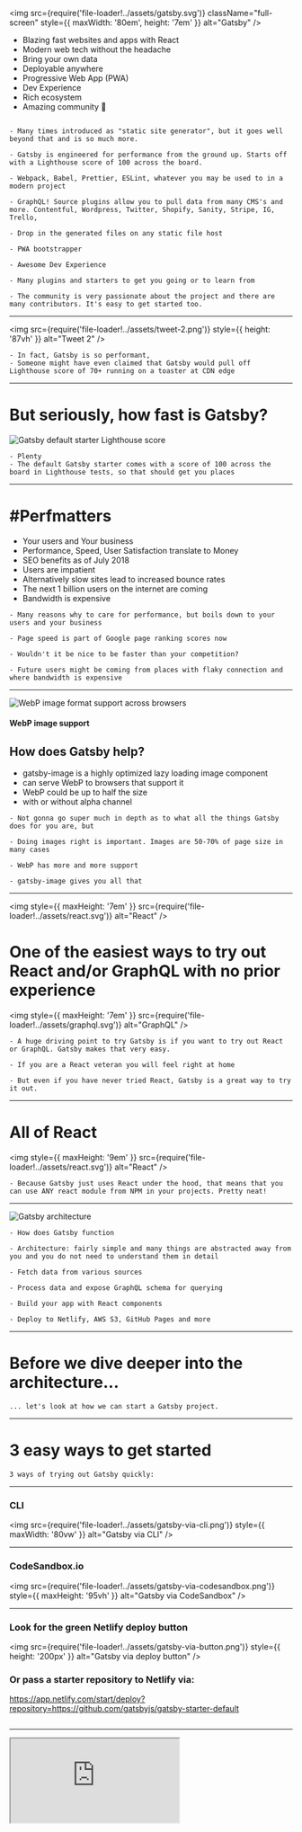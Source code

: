 
<img
  src={require('file-loader!../assets/gatsby.svg')}
  className="full-screen"
  style={{ maxWidth: '80em', height: '7em' }}
  alt="Gatsby"
/>

<ul>
  <Appear>
    <li>Blazing fast websites and apps with React</li>
    <li>Modern web tech without the headache</li>
    <li>Bring your own data</li>
    <li>Deployable anywhere</li>
    <li>Progressive Web App (PWA)</li>
    <li>Dev Experience</li>
    <li>Rich ecosystem</li>
    <li>Amazing community 💜</li>
  </Appear>
</ul>

```notes

- Many times introduced as "static site generator", but it goes well beyond that and is so much more.

- Gatsby is engineered for performance from the ground up. Starts off with a Lighthouse score of 100 across the board.

- Webpack, Babel, Prettier, ESLint, whatever you may be used to in a modern project

- GraphQL! Source plugins allow you to pull data from many CMS's and more. Contentful, Wordpress, Twitter, Shopify, Sanity, Stripe, IG, Trello,

- Drop in the generated files on any static file host

- PWA bootstrapper

- Awesome Dev Experience

- Many plugins and starters to get you going or to learn from

- The community is very passionate about the project and there are many contributors. It's easy to get started too.

```

---

<img
  src={require('file-loader!../assets/tweet-2.png')}
  style={{ height: '87vh' }}
  alt="Tweet 2"
/>

```notes
- In fact, Gatsby is so performant,
- Someone might have even claimed that Gatsby would pull off Lighthouse score of 70+ running on a toaster at CDN edge
```

---

# But seriously, how fast is Gatsby?

<div>
  <img
    src={require('file-loader!../assets/lighthouse-gatsby-default.png')}
    style={{ width: '70%', margin: '0 auto', display: 'flex' }}
    alt="Gatsby default starter Lighthouse score"
  />
</div>

```notes
- Plenty
- The default Gatsby starter comes with a score of 100 across the board in Lighthouse tests, so that should get you places
```

---

# #Perfmatters

- Your users and Your business
- Performance, Speed, User Satisfaction translate to Money
- SEO benefits as of July 2018
- Users are impatient
- Alternatively slow sites lead to increased bounce rates
- The next 1 billion users on the internet are coming
- Bandwidth is expensive

```notes
- Many reasons why to care for performance, but boils down to your users and your business

- Page speed is part of Google page ranking scores now

- Wouldn't it be nice to be faster than your competition?

- Future users might be coming from places with flaky connection and where bandwidth is expensive
```

---


<div>
  <img
    style={{ height: '18em' }}
    src={require('file-loader!../assets/webp-support.png')}
    alt="WebP image format support across browsers"
  />
  <h4>WebP image support</h4>
</div>

## How does Gatsby help?

- <span className="accent">gatsby-image</span> is a highly optimized lazy loading image component
- can serve WebP to browsers that support it
- WebP could be up to half the size
- with or without alpha channel

```notes
- Not gonna go super much in depth as to what all the things Gatsby does for you are, but

- Doing images right is important. Images are 50-70% of page size in many cases

- WebP has more and more support

- gatsby-image gives you all that
```

---

<img
  style={{ maxHeight: '7em' }}
  src={require('file-loader!../assets/react.svg')}
  alt="React"
/>

# One of the easiest ways to <span className="accent">try out React and/or GraphQL</span> with no prior experience

<img
  style={{ maxHeight: '7em' }}
  src={require('file-loader!../assets/graphql.svg')}
  alt="GraphQL"
/>

```notes
- A huge driving point to try Gatsby is if you want to try out React or GraphQL. Gatsby makes that very easy.

- If you are a React veteran you will feel right at home

- But even if you have never tried React, Gatsby is a great way to try it out.

```

---

# All of React

<img
  style={{ maxHeight: '9em' }}
  src={require('file-loader!../assets/react.svg')}
  alt="React"
/>

```notes
- Because Gatsby just uses React under the hood, that means that you can use ANY react module from NPM in your projects. Pretty neat!
```

---

<div>
  <img
    src={require('file-loader!../assets/gatsby-architecture-1.png')}
    style={{
      maxWidth: '75%',
      maxHeight: '52em',
      display: 'flex',
      margin: '0 auto'
    }}
    alt="Gatsby architecture"
  />
</div>

```notes
- How does Gatsby function

- Architecture: fairly simple and many things are abstracted away from you and you do not need to understand them in detail

- Fetch data from various sources

- Process data and expose GraphQL schema for querying

- Build your app with React components

- Deploy to Netlify, AWS S3, GitHub Pages and more
```

---

# Before we dive deeper into the architecture...

```notes
... let's look at how we can start a Gatsby project.
```

---

# 3 easy ways to get started

```notes
3 ways of trying out Gatsby quickly:
```

---

### CLI

<img
  src={require('file-loader!../assets/gatsby-via-cli.png')}
  style={{ maxWidth: '80vw' }}
  alt="Gatsby via CLI"
/>

---

### CodeSandbox.io

<img
  src={require('file-loader!../assets/gatsby-via-codesandbox.png')}
  style={{ maxHeight: '95vh' }}
  alt="Gatsby via CodeSandbox"
/>

---

### Look for the green Netlify deploy button

<img
  src={require('file-loader!../assets/gatsby-via-button.png')}
  style={{ height: '200px' }}
  alt="Gatsby via deploy button"
/>

### Or pass a starter repository to Netlify via:

https://app.netlify.com/start/deploy?repository=https://github.com/gatsbyjs/gatsby-starter-default

```notes

```

---

<iframe
  src="https://codesandbox.io/embed/k3201jy9jo?fontsize=14"
  style={{
    width: '90vw',
    height: '90vh',
    border: 0,
    borderRadius: '4px',
    overflow: 'hidden'
  }}
  sandbox="allow-modals allow-forms allow-popups allow-scripts allow-same-origin"
/>

```notes
- For exmaple, here's how the default starter project looks like in CodeSandbox

- You could get quite far already from here:

  - work on project

  - create a GitHub repo from here

  - deploy
```

---

<div>
  <img
    src={require('file-loader!../assets/gatsby-architecture-2.png')}
    style={{
      maxWidth: '75%',
      maxHeight: '52em',
      display: 'flex',
      margin: '0 auto'
    }}
    alt="Gatsby architecture focused on data sources"
  />
</div>

```notes
- Cool, so going back to our diagram here, let's now have a look at the different data sources that Gatsby can source
- so we can zoom in on and talk about data sources
```

---

<DataSources />

```notes
- Any data source; There's quite a few of them

- Build pages from Google sheets or Trello cards wut?

- Some worthy mentions that are less gimicky: popular headless CMSs like: Contentful, Sanity, GraphCMS and more...
```

---

# Let's try out <span className="accent">GraphQL</span>

```notes
- Gatsby sources all that data and exposes GraphQL types for you to query against
```

---

# Demo

```notes
TODO: come up with concrete examples to query; set them up in the codesandbox
```

---


<iframe
  src="https://k3201jy9jo.sse.codesandbox.io/___graphql"
  style={{
    width: '90vw',
    height: '90vh',
    border: 0,
    borderRadius: '4px',
    overflow: 'hidden'
  }}
  sandbox="allow-modals allow-forms allow-popups allow-scripts allow-same-origin"
/>

---

# Plugins

<img
  src={require('file-loader!../assets/gatsby-plugins-page.png')}
  style={{ maxWidth: '90vw', maxHeight: '95vh' }}
  alt="Gatsby plugins page"
/>

---

# Plugins

<ul>
  <li>Reusable common functionality</li>
  <li>Source plugins</li>
  <li>Transformer plugins</li>
  <li>Public vs Private</li>
</ul>

```notes
- ~ 700 plugins

- Chunks of reusable functionality, shared with the community.

- Things like Google Analytics, for example. No need to reinvent the wheel. Use the highly optimized and supported plugin.

- 2 special categories of plugins - Source and Transformer plugins

- Source that fetch data at build time

- Transformers that process data, for example a JSON file

- A thing to note about plugins is that you are not limited to only what's available out there. You can easily create your own custom private plugins specific to your project if you have a use case for that.
```

---

# Starters

<img
  src={require('file-loader!../assets/gatsby-starters-page.png')}
  style={{ maxWidth: '90vw', maxHeight: '95vh' }}
  alt="Gatsby starters page"
/>

```notes
- Finally if you really can't be bothered to setup something from scratch, there are plenty of pre-configured starters for particular use cases

- For example: by data provider, styling solution, SEO requirements and more.

- The one major downside is that once you setup a project using a starter you are on your own and don't get anymore updates

- The Gatsby team is working on this and THEMES are coming probably this year to allow for dependancy based starter usage
```

---

# Deploy

- Netlify
- GitHub Pages
- Now.sh
- AWS S3

---

# Showcase

<img
  src={require('file-loader!../assets/gatsby-showcase-main.png')}
  style={{ maxWidth: '90vw', maxHeight: '95vh' }}
  alt="Gatsby showcase"
/>

```notes
- If you are looking for inspiration

- Submit your own projects to the showcase if you like
```

---

# What can you build with Gatsby?

---

### Simple sites

<img
  src={require('file-loader!../assets/showcase-2.png')}
  style={{ maxWidth: '85vw', maxHeight: '87vh' }}
  alt="Gatsby showcase 2"
/>

---

### Sites with plenty of high quality imagery

<img
  src={require('file-loader!../assets/showcase-1.jpg')}
  style={{ maxWidth: '85vw', maxHeight: '87vh' }}
  alt="Gatsby showcase 1"
/>

---

### Data visualization heavy apps

<img
  src={require('file-loader!../assets/showcase-3.jpg')}
  style={{ maxWidth: '85vw', maxHeight: '87vh' }}
  alt="Gatsby showcase 3"
/>

---

### Ecommerce

<img
  src={require('file-loader!../assets/showcase-4.jpg')}
  style={{ maxWidth: '85vw', maxHeight: '87vh' }}
  alt="Gatsby showcase 4"
/>

---

### Blog

<img
  src={require('file-loader!../assets/showcase-5.jpg')}
  style={{ maxWidth: '85vw', maxHeight: '87vh' }}
  alt="Gatsby showcase 5"
/>

---

### Documentation sites

<img
  src={require('file-loader!../assets/showcase-6.png')}
  style={{ maxWidth: '85vw', maxHeight: '87vh' }}
  alt="Gatsby showcase 6"
/>

---

# My projects and learnings

```notes
- I've also built a few projects with Gatsby and really loved it
```

---

### fpvtips.com

<img
  src={require('file-loader!../assets/georgi-showcase-1.jpg')}
  style={{ maxWidth: '85vw', maxHeight: '87vh' }}
  alt="Georgi showcase 1"
/>

---

### blog.georgi-yanev.com

<img
  src={require('file-loader!../assets/georgi-showcase-2.jpg')}
  style={{ maxWidth: '85vw', maxHeight: '87vh' }}
  alt="Georgi showcase 2"
/>

```notes
Blog with analytics and video on the home page and still 99 score
```

---

### baehrbg.com

<img
  src={require('file-loader!../assets/georgi-showcase-3.jpg')}
  style={{ maxWidth: '85vw', maxHeight: '87vh' }}
  alt="Georgi showcase 3"
/>

```notes
Generate hundreds of pages from Contentful models

Hundreds of pages, prob almost a thousand, many images
```

---

# Demo

TODO: Build a site that generates 1000 pages and images in 3 minutes or less

```notes
- TODO: because the Gatsby showcase is built with "live" screenshots from sites, we can use the same plugin to build something of our own

- Maybe default starter + yaml into a demo of campaign catalog type of thing?
```

---

# TODO: If you want to learn more

- Docs
- Tutorial
- LevelUpTuts
- Learning from other starters or projects

```notes
- Follow tutorial, the docs are pretty solid

- Look up things as you need them
```

---


<div>
  <img
    src={require('file-loader!../assets/gatsby-swag.png')}
    alt="Gatsby swag"
    style={{ maxWidth: '100%' }}
  />
</div>

# Contribute

<div style={{margin: '0 2rem'}}>

Consider contributing and get awesome swag.

Great way to learn.
The community is super helpful!

</div>
